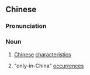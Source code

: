 ==Chinese==
{{zh-forms|s=中国特色|type=22}}

===Pronunciation===
{{zh-pron
|m=Zhōngguó tèsè
|cat=n
}}

===Noun===
{{zh-noun}}

# {{lb|zh|officialese}} [[Chinese]] [[characteristics]]
#: {{zh-x|中國特色 社會主義|socialism with '''Chinese characteristics'''}}
# {{lb|zh|ironic}} "only-in-China" [[occurrence]]s